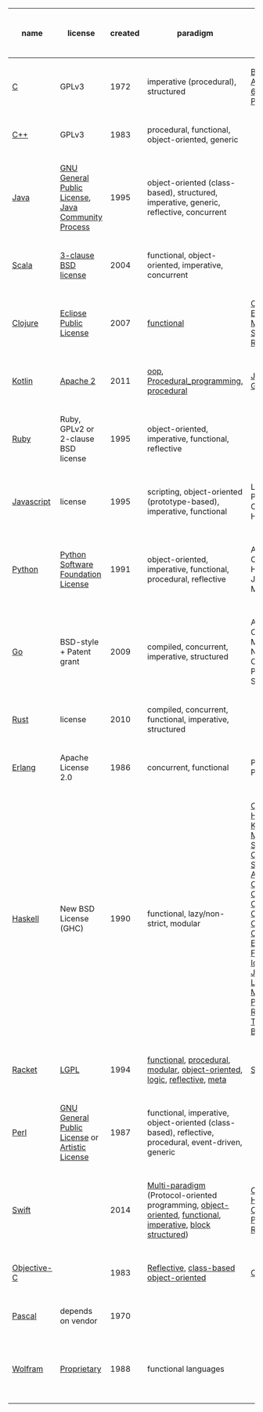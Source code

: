 {| class="wikitable sortable"
|+ Sortable table
|-
! scope="col" | name
! scope="col" | license
! scope="col" | created
! scope="col" | paradigm
! scope="col" | influenced-by
! scope="col" | typing
! scope="col" | GC
! scope="col" | tail call
! scope="col" | pointers to functions
! scope="col" | encapsulation
! scope="col" | polymorphism
! scope="col" | inheritance
! scope="col" | traits
! scope="col" | currying
! scope="col" | lambdas
! scope="col" | monads
|-
| [[C_(programming_language)|C]]
| GPLv3
| 1972
| imperative (procedural), structured
| [[B (programming language)|B]] ([[BCPL]], [[CPL (programming language)|CPL]]), [[ALGOL 68]],[[Assembly language|Assembly]], [[PL/I]], [[FORTRAN]]
| [[Type system|Static]], [[Weak typing|weak]], [[manifest typing|manifest]], [[Nominal type system|nominal]]
| no
| no
| ptf
| encapsulation
| polymorphism
| inheritance
| traits
| [http://asg.unige.ch/site/papers/Dami91a.pdf implementable]
| lambda
| monads
|-
| [[C%2B%2B|C++]]
| GPLv3
| 1983
| procedural, functional, object-oriented, generic
|
|
| [[Resource Acquisition Is Initialization|no]]
| maybe
| ptf
| [http://www.cs.mun.ca/~donald/bsc/node13.html yes]
| yes
| yes
| traits
| [http://asg.unige.ch/site/papers/Dami91a.pdf implementable]
| lambda
| monads
|-
| [[Java_(programming_language)|Java]]
| [[GNU General Public License]], [[Java Community Process]]
| 1995
| object-oriented (class-based), structured, imperative, generic, reflective, concurrent
|
|
| yes
| no
| via interface?
| [http://www.tutorialspoint.com/java/java_encapsulation.htm yes]
| [http://www.tutorialspoint.com/java/java_polymorphism.htm yes]
| [https://examples.javacodegeeks.com/java-basics/java-inheritance-example/ yes]
| traits
| [http://stackoverflow.com/questions/6134278/does-java-support-currying yes in Java 8]
| lambda
| monads
|-
| [[Scala_(programming_language)|Scala]]
| [https://en.wikipedia.org/wiki/BSD_licenses#3-clause_license_.28.22Revised_BSD_License.22.2C_.22New_BSD_License.22.2C_or_.22Modified_BSD_License.22.29 3-clause BSD license]
| 2004
| functional, object-oriented, imperative, concurrent
|
|
| yes
| no
| ptf
| yes
| polymorphism
| inheritance
| traits
| currying
| lambda
| monads
|-
| [[Clojure|Clojure]]
| [[Eclipse Public License]]
| 2007
| [[functional programming|functional]]
| [[Common Lisp]], [[Erlang (programming language)|Erlang]], [[Haskell (programming language)|Haskell]], [[ML (programming language)|ML]], [[Prolog]], [[Scheme (programming language)|Scheme]], [[Java (programming language)|Java]], [[Ruby (programming language)|Ruby]]
| [[dynamic typing|dynamic]], [[strong typing|strong]]
| yes
| [http://clojure.org/about/functional_programming#_recursive_looping no]
| ptf
| encapsulation
| polymorphism
| inheritance
| traits
| currying
| lambda
| monads
|-
| [[Kotlin (programming language)|Kotlin]]
| [[Apache license|Apache 2]]
| 2011
| [[Object-oriented_programming|oop]], [[Procedural_programming, procedural]]
| [[Java (programming language)|Java]], [[Scala (programming language)|Scala]], [[Groovy (programming language)|Groovy]], [[C Sharp (programming language)|C#]], [[Gosu (programming language)|Gosu]]
| [[Type system#Static type-checking|static]]
| yes
| [http://clojure.org/about/functional_programming#_recursive_looping no]
| ptf
| encapsulation
| polymorphism
| inheritance
| traits
| currying
| lambda
| monads
|-
| [[Ruby_(programming_language)|Ruby]]
| Ruby, GPLv2 or 2-clause BSD license
| 1995
| object-oriented, imperative, functional, reflective
|
|
| [http://www.rubyinside.com/how-ruby-manages-memory-and-garbage-collection-3006.html yes]
| no
| ptf
| encapsulation
| polymorphism
| inheritance
| traits
| currying
| lambda
| monads
|-
| [[JavaScript|Javascript]]
| license
| 1995
| scripting, object-oriented (prototype-based), imperative, functional
| Lua, Scheme, Perl, Self, Java, C, Python, AWK, HyperTalk
| dynamic, duck
| [https://developer.mozilla.org/en-US/docs/Web/JavaScript/Memory_Management yes]
| no (maybe in ES6)
| ptf
| encapsulation
| polymorphism
| inheritance
| traits
| currying
| lambda
| monads
|-
| [[Python_(programming_language)|Python]]
| [https://en.wikipedia.org/wiki/Python_Software_Foundation_License Python Software Foundation License]
| 1991
| object-oriented, imperative, functional, procedural, reflective
| ABC, ALGOL 68, C, C++, Dylan, Haskell, Icon, Java, Lisp, Modula‑3, Perl
| duck, dynamic, strong, gradual (as of Python 3.5)
| yes
| no
| ptf
| encapsulation
| polymorphism
| inheritance
| traits
| currying
| lambda
| monads
|-
| [[Go_(programming_language)|Go]]
| BSD-style + Patent grant
| 2009
| compiled, concurrent, imperative, structured
| Alef, APL, BCPL, C, CSP, Limbo, Modula, Newsqueak, Oberon, occam, Pascal, Python, Smalltalk
| strong, static, inferred, structural
| yes
| [https://groups.google.com/forum/#!msg/golang-nuts/nOS2FEiIAaM/miAg83qEn-AJ no]
| [http://stackoverflow.com/questions/3601796/can-we-have-function-pointers-in-google-go yes]
| encapsulation
| polymorphism
| inheritance
| traits
| currying
| lambda
| monads
|-
| [[Rust_(programming_language)|Rust]]
| license
| 2010
| compiled, concurrent, functional, imperative, structured
|
|
| [https://doc.rust-lang.org/std/sync/struct.Arc.html no]
| [https://mail.mozilla.org/pipermail/rust-dev/2013-April/003557.html no]
| ptf
| encapsulation
| polymorphism
| inheritance
| traits
| currying
| lambda
| monads
|-
| [[Erlang_(programming_language)|Erlang]]
| Apache License 2.0
| 1986
| concurrent, functional
| Prolog, Smalltalk, PLEX
| dynamic, strong
| yes
| yes
| ptf
| encapsulation
| polymorphism
| inheritance
| traits
| currying
| lambda
| monads
|-
| [[Haskell_(programming_language)|Haskell]]
| New BSD License (GHC)
| 1990
| functional, lazy/non-strict, modular
| [[Clean (programming language)|Clean]], [[FP (programming language)|FP]], [[Gofer (programming language)|Gofer]], [[Hope (programming language)|Hope]], [[Id (programming language)|Id]], [[ISWIM]], [[Kent Recursive Calculator|KRC]], [[Lisp (programming language)|Lisp]], [[Miranda (programming language)|Miranda]], [[ML (programming language)|ML]] and [[Standard ML]], [[Orwell (programming language)|Orwell]], [[SASL (programming language)|SASL]], [[Scheme (programming language)|Scheme]], [[SISAL]], [[Agda (theorem prover)|Agda]], [[Bluespec, Inc.|Bluespec]],{{sfn|Hudak|Hughes|Peyton Jones|Wadler|2007|p=12-38,43}} [[C++11]]/[[Concepts (C++)|Concepts]], [[C Sharp (programming language)|C#]]/[[Language Integrated Query|LINQ]], [[CAL (Quark Framework)|CAL]],{{Citation needed|date=February 2012}} [[Cayenne (programming language)|Cayenne]],{{sfn|Hudak|Hughes|Peyton Jones|Wadler|2007|pp=12-45–46}} [[Clean (programming language)|Clean]], [[Clojure]], [[CoffeeScript]], [[Curry (programming language)|Curry]], [[Elm (programming language)|Elm]], [[Epigram (programming language)|Epigram]], [[Escher (programming language)|Escher]], [[F Sharp (programming language)|F#]], [[Frege (programming language)|Frege]], [[Hack (programming language)|Hack]], [[Idris (programming language)|Idris]], [[Isabelle theorem prover|Isabelle]], [[Java (programming language)|Java]]/[[Generics in Java|Generics]], [[LiveScript]], [[Mercury (programming language)|Mercury]], [[Ωmega interpreter|Omega]], [[Perl 6]], [[Python (programming language)|Python]], [[Rust (programming language)|Rust]], [[Scala (programming language)|Scala]], [[Swift (Apple programming language)|Swift]], [[Timber (programming language)|Timber]], [[Visual Basic .NET|Visual Basic 9.0]]
| [[static typing|static]], [[strong typing|strong]], [[type inference|inferred]]
| [https://wiki.haskell.org/GHC/Memory_Management yes]
| [https://wiki.haskell.org/Tail_recursion yes]
| ptf
| encapsulation
| polymorphism
| inheritance
| traits
| currying
| lambda
| monads
|-
| [[Racket_(programming_language)|Racket]]
| [[GNU Lesser General Public License|LGPL]]
| 1994
| [[functional programming|functional]], [[procedural programming|procedural]], [[modular programming|modular]], [[object-oriented programming|object-oriented]], [[logic programming|logic]], [[reflection (computer science)|reflective]], [[metaprogramming|meta]]
| [[Scheme (programming language)|Scheme]], [[Eiffel (programming language)|Eiffel]]
| [[dynamic typing|Dynamic]], [[strong typing|strong]], [[static typing|static]]
| yes
| yes
| ptf
| encapsulation
| polymorphism
| inheritance
| traits
| currying
| lambda
| monads
|-
| [[Perl_6|Perl]]
| [[GNU General Public License]] or [[Artistic License]]
| 1987
| functional, imperative, object-oriented (class-based), reflective, procedural, event-driven, generic
|
| [[dynamic typing|dynamic]], [[static typing|static]], [[gradual typing|gradual]]
| yes
| no
| ptf
| encapsulation
| polymorphism
| inheritance
| traits
| currying
| lambda
| monads
|-
| [[Swift_(programming_language)|Swift]]
|
| 2014
| [[Multi-paradigm programming language|Multi-paradigm]] (Protocol-oriented programming, [[Object-oriented programming|object-oriented]], [[Functional programming|functional]], [[Imperative programming|imperative]], [[Block (programming)|block structured]])
| [[C Sharp (programming language)|C#]], [[CLU (programming language)|CLU]], [[D (programming language)|D]], [[Haskell (programming language)|Haskell]], [[Objective-C]], [[Python (programming language)|Python]], [[Rust (programming language)|Rust]], [[Ruby (programming language)|Ruby]]
| [[Type system#Static type-checking|Static]], [[strong typing|strong]], [[type inference|inferred]]
| [https://www.natashatherobot.com/functional-swift-tail-recursion/ no]
| [https://developer.apple.com/library/ios/documentation/Swift/Conceptual/Swift_Programming_Language/AutomaticReferenceCounting.html no]
| ptf
| encapsulation
| polymorphism
| inheritance
| traits
| [http://asg.unige.ch/site/papers/Dami91a.pdf implementable]
| lambda
| monads
|-
| [[Objective-C|Objective-C]]
|
| 1983
| [[reflection (computer science)|Reflective]], [[class-based programming|class-based]] [[object-oriented programming|object-oriented]]
| [[C (programming language)|C]], [[Smalltalk]]
| [[Static typing|static]], [[Dynamic typing|dynamic]], [[Weak typing|weak]]
| no
| no
| ptf
| encapsulation
| polymorphism
| inheritance
| traits
| currying
| lambda
| monads
|-
| [[Pascal_(programming_language)|Pascal]]
| depends on vendor
| 1970
| {{hlist |[[Imperative programming|Imperative]] |[[Structured programming|Structured]]}}
|
| {{hlist |[[Static typing|Static]] |[[Strong and weak typing|Strong]] |[[type system#Safely and unsafely typed systems|Safe]]}}
| [http://stackoverflow.com/questions/5900583/garbage-collection-in-sml-java-c-pascal no]
| [http://stackoverflow.com/questions/27596248/why-languages-such-as-c-pascal-cannot-implement-tail-recursion no]
| ptf
| encapsulation
| polymorphism
| inheritance
| traits
| currying
| lambda
| monads
|-
| [[Wolfram_Language|Wolfram]]
| [[Proprietary license|Proprietary]]
| 1988
| functional languages
|
| term-rewriting, functional, procedural, array
| no maybe
| no maybe
| ptf
| encapsulation
| polymorphism
| inheritance
| traits
| currying
| lambda
| monads
|}
